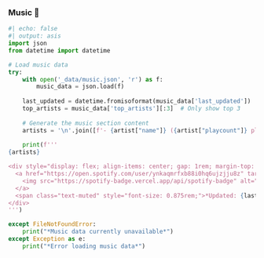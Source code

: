 ### Music 🎵

```python
#| echo: false
#| output: asis
import json
from datetime import datetime

# Load music data
try:
    with open('_data/music.json', 'r') as f:
        music_data = json.load(f)
    
    last_updated = datetime.fromisoformat(music_data['last_updated'])
    top_artists = music_data['top_artists'][:3]  # Only show top 3
    
    # Generate the music section content
    artists = '\n'.join([f'- {artist["name"]} ({artist["playcount"]} plays)' for artist in top_artists])
    
    print(f'''
{artists}

<div style="display: flex; align-items: center; gap: 1rem; margin-top: 1rem;">
  <a href="https://open.spotify.com/user/ynkaqmrfxb88i0hq6ujzjju8z" target="_blank" style="text-decoration: none;">
    <img src="https://spotify-badge.vercel.app/api/spotify-badge" alt="Spotify Profile" style="height: 28px; border-radius: 4px;">
  </a>
  <span class="text-muted" style="font-size: 0.875rem;">*Updated: {last_updated.strftime('%Y-%m-%d')}*</span>
</div>
''')

except FileNotFoundError:
    print("*Music data currently unavailable*")
except Exception as e:
    print("*Error loading music data*")
```
